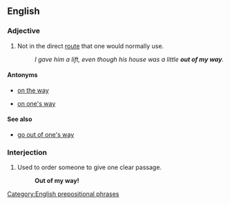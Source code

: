 ==English==

===Adjective===
{{en-adj|further}}

# Not in the direct [[route]] that one would normally use.
#:''I gave him a lift, even though his house was a little '''out of my way'''.''

====Antonyms====
* {{sense|not direct route}}[[on the way]]
* {{sense|not direct route}}[[on one's way]]

====See also====
* [[go out of one's way]]

===Interjection===
{{head|en}}

# Used to order someone to give one clear passage.
#:'''Out of my way!'''

[[Category:English prepositional phrases]]